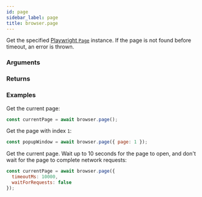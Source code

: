 ```yaml
---
id: page
sidebar_label: page
title: browser.page
---
```



<Syntax code="browser.page([options={}])" />

Get the specified [Playwright `Page`](https://github.com/microsoft/playwright/blob/master/docs/api.md#class-page) instance. If the page is not found before timeout, an error is thrown.

### Arguments

<ArgumentFindPageOptions />

### Returns

<ReturnPage />

### Examples

Get the current page:

```js
const currentPage = await browser.page();
```

Get the page with index `1`:

```js
const popupWindow = await browser.page({ page: 1 });
```

Get the current page. Wait up to 10 seconds for the page to open, and don't wait for the page to complete network requests:

```js
const currentPage = await browser.page({
  timeoutMs: 10000,
  waitForRequests: false
});
```
